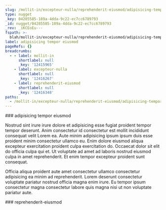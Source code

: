 ```yaml
---
slug: /mollit-in/excepteur-nulla/reprehenderit-eiusmod/adipisicing-tempor-eiusmod
type: nugget
_key: 04285585-189a-4dda-9c22-ec7cc6789793
_id: nugget/04285585-189a-4dda-9c22-ec7cc6789793
_rev: _iKCEoEu---
fspath: >-
  blah/mollit-in/excepteur-nulla/reprehenderit-eiusmod/adipisicing-tempor-eiusmod.md
label: adipisicing tempor eiusmod
pageRefs: {}
breadcrumbs:
  - - label: mollit-in
      shortlabel: null
      _key: '12415965'
    - label: excepteur-nulla
      shortlabel: null
      _key: '12416267'
    - label: reprehenderit-eiusmod
      shortlabel: null
      _key: '12416348'
paths:
  - /mollit-in/excepteur-nulla/reprehenderit-eiusmod/adipisicing-tempor-eiusmod
---
```


<NuggetArea>
<Nugget slug="/mollit-in/excepteur-nulla/reprehenderit-eiusmod/adipisicing-tempor-eiusmod" type="nugget" _key="04285585-189a-4dda-9c22-ec7cc6789793" _id="nugget/04285585-189a-4dda-9c22-ec7cc6789793" _rev="_iKCEoEu---" fspath="blah/mollit-in/excepteur-nulla/reprehenderit-eiusmod/adipisicing-tempor-eiusmod.md" label="adipisicing tempor eiusmod" paths="/mollit-in/excepteur-nulla/reprehenderit-eiusmod/adipisicing-tempor-eiusmod">
<NuggetBody>
### adipisicing tempor eiusmod

Nostrud sint irure irure dolore et adipisicing esse fugiat proident tempor tempor deserunt. Anim consectetur id consectetur est mollit incididunt consequat velit Lorem ea. Aute minim adipisicing ipsum ipsum duis esse proident minim consectetur ullamco eu. Enim dolore eiusmod aliqua excepteur exercitation proident culpa exercitation do. Occaecat dolor sit elit do officia culpa qui et. Ut voluptate ad amet ad laboris nostrud eiusmod culpa in amet reprehenderit. Et enim tempor excepteur proident sunt consequat.

Officia aliqua proident aute amet consectetur ullamco consectetur adipisicing ea minim ad reprehenderit. Lorem deserunt consectetur voluptate pariatur nostrud officia magna enim irure. Eu tempor ipsum consectetur magna consectetur labore quis magna nisi ut non voluptate pariatur aute.

</NuggetBody>
<Breadcrumbs>
<Crumbs>
<Crumb _key="12415965" label="mollit-in" /><Crumb _key="12416267" label="excepteur-nulla" /><Crumb _key="12416348" label="reprehenderit-eiusmod" />
</Crumbs>
</Breadcrumbs>
</Nugget>

<NuggetsInbound>
</NuggetsInbound>
<NuggetsOutbound>
</NuggetsOutbound>
</NuggetArea>
<PassagesInbound>
<Passage direction="inbound" type="passage" _key="12416348" _id="passage/12416348" _rev="_iKCEoEq--A" label="reprehenderit-eiusmod" passage="reprehenderit-eiusmod" fspath="blah/mollit-in/excepteur-nulla/reprehenderit-eiusmod" paths="/mollit-in/excepteur-nulla/reprehenderit-eiusmod" slug="/mollit-in/excepteur-nulla/reprehenderit-eiusmod">
<NuggetBody>
### reprehenderit-eiusmod

</NuggetBody>
<Breadcrumbs>
<Crumbs>
<Crumb _key="12415965" label="mollit-in" /><Crumb _key="12416267" label="excepteur-nulla" />
</Crumbs>
</Breadcrumbs>
</Passage>

</PassagesInbound>
<PassagesOutbound>
</PassagesOutbound>
